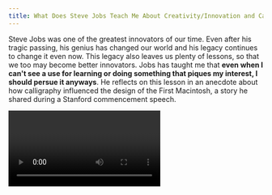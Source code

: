```yaml
---
title: What Does Steve Jobs Teach Me About Creativity/Innovation and Career Development/Success?
---
```




Steve Jobs was one of the greatest innovators of our time. Even after his tragic passing,
his genius has changed our world and his legacy continues to change it even now.
This legacy also leaves us plenty of lessons, so that we too may become better
innovators. Jobs has taught me that **even when I can't see a use for learning or doing something
that piques my interest, I should persue it anyways**. He reflects on this lesson
in an anecdote about how calligraphy influenced the design of the First Macintosh,
a story he shared during a Stanford commencement speech.

<Video url="https://www.youtube.com/watch?v=UF8uR6Z6KLc" />

Steve Jobs also taught me to **never stop trying to improve myself, and to keep
taking risks and trying new things, even if it might make me look silly**.
Jobs loved the saying *stay hungry, stay foolish*; a phrase written on the back
of the last edition of a magazine he loved called the *Whole Earth Catalog*.

![The cover of the last edition Whole Earth Catalog, a publication loved by Jobs](../assets/stay-hungry-stay-foolish.jpg)

Another lesson I learned from Jobs is that **simplicity is the ultimate form 
of mastery, and making something simplistic and beautiful is harder than making
something complex**. Knowing what to ignore in a world full of noise requires
mastery in the field where you are innovating. Knowing how to make something 
simple in a way that makes the result masterful and beautiful rather than 
a failure is extremely difficult. Jobs was a master at this, and executed this
perfectly at Apple. I hope that I am able to apply mastery and simplicity in
the same way he was able to when my time comes to innovate.
